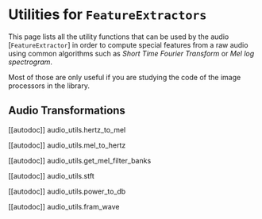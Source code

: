 <!--Copyright 2023 The HuggingFace Team. All rights reserved.

Licensed under the Apache License, Version 2.0 (the "License"); you may not use this file except in compliance with
the License. You may obtain a copy of the License at

http://www.apache.org/licenses/LICENSE-2.0

Unless required by applicable law or agreed to in writing, software distributed under the License is distributed on
an "AS IS" BASIS, WITHOUT WARRANTIES OR CONDITIONS OF ANY KIND, either express or implied. See the License for the
specific language governing permissions and limitations under the License.
-->

# Utilities for `FeatureExtractors`

This page lists all the utility functions that can be used by the audio [`FeatureExtractor`] in order to compute special features from a raw audio using common algorithms such as *Short Time Fourier Transform* or *Mel log spectrogram*.


Most of those are only useful if you are studying the code of the image processors in the library.

## Audio Transformations

[[autodoc]] audio_utils.hertz_to_mel

[[autodoc]] audio_utils.mel_to_hertz

[[autodoc]] audio_utils.get_mel_filter_banks

[[autodoc]] audio_utils.stft

[[autodoc]] audio_utils.power_to_db

[[autodoc]] audio_utils.fram_wave


